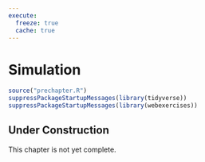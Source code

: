 ```yaml
---
execute:
  freeze: true
  cache: true
---
```

# Simulation {#sec-simulation-chapter}

```r
source("prechapter.R")
suppressPackageStartupMessages(library(tidyverse))
suppressPackageStartupMessages(library(webexercises))
```

::: {.callout-tip}
## Under Construction

This chapter is not yet complete.
:::

<!--
* System dynamic/compartment type models
* Deterministic vs. random
* Agent based models
-->
